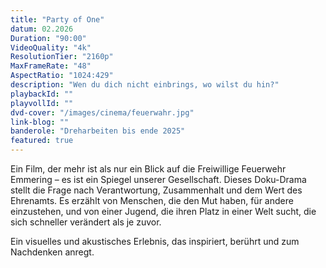 ```yaml
---
title: "Party of One"
datum: 02.2026
Duration: "90:00"
VideoQuality: "4k"
ResolutionTier: "2160p"
MaxFrameRate: "48"
AspectRatio: "1024:429"
description: "Wen du dich nicht einbrings, wo wilst du hin?"
playbackId: ""
playvollId: ""
dvd-cover: "/images/cinema/feuerwahr.jpg"
link-blog: ""
banderole: "Dreharbeiten bis ende 2025"
featured: true
---
```

Ein Film, der mehr ist als nur ein Blick auf die Freiwillige Feuerwehr Emmering – es ist ein Spiegel unserer Gesellschaft. Dieses Doku-Drama stellt die Frage nach Verantwortung, Zusammenhalt und dem Wert des Ehrenamts. Es erzählt von Menschen, die den Mut haben, für andere einzustehen, und von einer Jugend, die ihren Platz in einer Welt sucht, die sich schneller verändert als je zuvor.
<div class="mt-4"> Ein visuelles und akustisches Erlebnis, das inspiriert, berührt und zum Nachdenken anregt.</div>